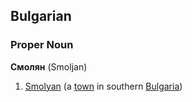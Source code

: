 ==Bulgarian==
===Proper Noun===
'''Смолян''' (Smoljan)

# [[Smolyan]] (a [[town]] in southern [[Bulgaria]])